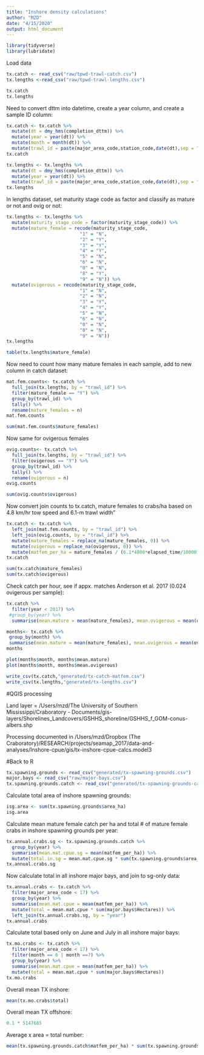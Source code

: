 ```yaml
---
title: "Inshore density calculations"
author: "MZD"
date: "4/15/2020"
output: html_document
---
```


```r
library(tidyverse)
library(lubridate)
```

Load data
```r
tx.catch <- read_csv("raw/tpwd-trawl-catch.csv")
tx.lengths <-read_csv("raw/tpwd-trawl-lengths.csv")
```

```r
tx.catch
tx.lengths
```

Need to convert dttm into datetime, create a year column, and create a sample ID column:

```r
tx.catch <- tx.catch %>% 
  mutate(dt = dmy_hms(completion_dttm)) %>% 
  mutate(year = year(dt)) %>% 
  mutate(month = month(dt)) %>% 
  mutate(trawl_id = paste(major_area_code,station_code,date(dt),sep = "-"))
tx.catch
```

```r
tx.lengths <- tx.lengths %>% 
  mutate(dt = dmy_hms(completion_dttm)) %>% 
  mutate(year = year(dt)) %>% 
  mutate(trawl_id = paste(major_area_code,station_code,date(dt),sep = "-"))
tx.lengths
```

In lengths dataset, set maturity stage code as factor and classify as mature or not and ovig or not:
```r
tx.lengths <- tx.lengths %>% 
  mutate(maturity_stage_code = factor(maturity_stage_code)) %>% 
  mutate(mature_female = recode(maturity_stage_code, 
                           "1" = "N",
                           "2" = "Y",
                           "3" = "Y",
                           "4" = "Y",
                           "5" = "N",
                           "6" = "N",
                           "0" = "N",
                           "8" = "Y",
                           "9" = "N")) %>%
  mutate(ovigerous = recode(maturity_stage_code, 
                           "1" = "N",
                           "2" = "N",
                           "3" = "Y",
                           "4" = "Y",
                           "5" = "N",
                           "6" = "N",
                           "0" = "N",
                           "8" = "N",
                           "9" = "N"))
tx.lengths
```
```r
table(tx.lengths$mature_female)
```
Now need to count how many mature females in each sample, add to new column in catch dataset:

```r
mat.fem.counts<- tx.catch %>% 
  full_join(tx.lengths, by = "trawl_id") %>% 
  filter(mature_female == "Y") %>% 
  group_by(trawl_id) %>% 
  tally() %>% 
  rename(mature_females = n)
mat.fem.counts
```

```r
sum(mat.fem.counts$mature_females)
```

Now same for ovigerous females
```r
ovig.counts<- tx.catch %>% 
  full_join(tx.lengths, by = "trawl_id") %>% 
  filter(ovigerous == "Y") %>% 
  group_by(trawl_id) %>% 
  tally() %>% 
  rename(ovigerous = n)
ovig.counts
```
```r
sum(ovig.counts$ovigerous)
```


Now convert join counts to tx.catch, mature females to crabs/ha based on 4.8 km/hr tow speed and 6.1-m trawl width"

```r
tx.catch <- tx.catch %>% 
  left_join(mat.fem.counts, by = "trawl_id") %>% 
  left_join(ovig.counts, by = "trawl_id") %>%
  mutate(mature_females = replace_na(mature_females, 0)) %>% 
  mutate(ovigerous = replace_na(ovigerous, 0)) %>% 
  mutate(matfem_per_ha = mature_females / (6.1*4800*elapsed_time/10000))
tx.catch
```
```r
sum(tx.catch$mature_females)
sum(tx.catch$ovigerous)
```

Check catch per hour, see if appx. matches Anderson et al. 2017 (0.024 ovigerous per sample):
```r
tx.catch %>% 
  filter(year < 2017) %>% 
 #group_by(year) %>% 
  summarise(mean.mature = mean(mature_females), mean.ovigerous = mean(ovigerous)) 

```

```r
months<- tx.catch %>% 
 group_by(month) %>% 
 summarise(mean.mature = mean(mature_females), mean.ovigerous = mean(ovigerous)) 
months
```

```r
plot(months$month, months$mean.mature)
plot(months$month, months$mean.ovigerous)
```


```r
write_csv(tx.catch,"generated/tx-catch-matfem.csv")
write_csv(tx.lengths,"generated/tx-lengths.csv")

```


#QGIS processing

Land layer = /Users/mzd/The University of Southern Mississippi/Craboratory - Documents/gis-layers/Shorelines_Landcovers/GSHHS_shoreline/GSHHS_f_GOM-conus-albers.shp

Processing documented in /Users/mzd/Dropbox (The Craboratory)/RESEARCH/projects/seamap_2017/data-and-analyses/Inshore-cpue/gis/tx-inshore-cpue-calcs.model3

#Back to R
```r
tx.spawning.grounds <- read_csv("generated/tx-spawning-grounds.csv")
major.bays <- read_csv("raw/major-bays.csv")
tx.spawning.grounds.catch <- read_csv("generated/tx-spawning-grounds-catch.csv")
```

Calculate total area of inshore spawning grounds:
```r
isg.area <- sum(tx.spawning.grounds$area_ha)
isg.area
```

Calculate mean mature female catch per ha and total # of mature female crabs in inshore spawning grounds per year:
```r
tx.annual.crabs.sg <- tx.spawning.grounds.catch %>% 
  group_by(year) %>% 
  summarise(mean.mat.cpue.sg = mean(matfem_per_ha)) %>% 
  mutate(total.in.sg = mean.mat.cpue.sg * sum(tx.spawning.grounds$area_ha))
tx.annual.crabs.sg
```


Now calculate total in all inshore major bays, and join to sg-only data:
```r
tx.annual.crabs <- tx.catch %>% 
  filter(major_area_code < 17) %>% 
  group_by(year) %>% 
  summarise(mean.mat.cpue = mean(matfem_per_ha)) %>% 
  mutate(total = mean.mat.cpue * sum(major.bays$Hectares)) %>% 
  left_join(tx.annual.crabs.sg, by = "year")
tx.annual.crabs

```

Calculate total based only on June and July in all inshore major bays:
```r
tx.mo.crabs <- tx.catch %>% 
  filter(major_area_code < 17) %>% 
  filter(month == 6 | month ==7) %>% 
  group_by(year) %>% 
  summarise(mean.mat.cpue = mean(matfem_per_ha)) %>% 
  mutate(total = mean.mat.cpue * sum(major.bays$Hectares)) 
tx.mo.crabs
```

Overall mean TX inshore:
```r
mean(tx.mo.crabs$total)
```


Overall mean TX offshore:
```r
0.1 * 5147685
```



Average x area = total number:
```r
mean(tx.spawning.grounds.catch$matfem_per_ha) * sum(tx.spawning.grounds$area_ha)
```











